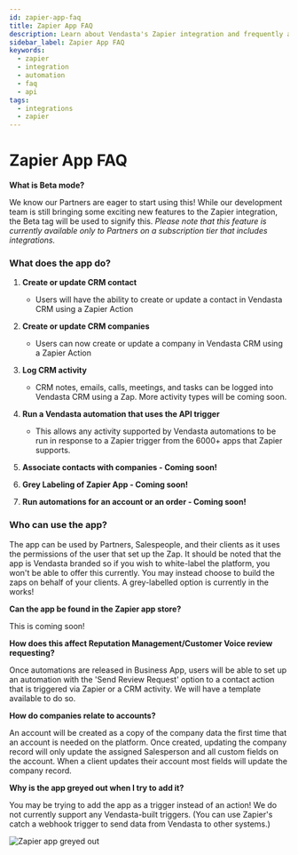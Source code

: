 ```yaml
---
id: zapier-app-faq
title: Zapier App FAQ
description: Learn about Vendasta's Zapier integration and frequently asked questions
sidebar_label: Zapier App FAQ
keywords:
  - zapier
  - integration
  - automation
  - faq
  - api
tags:
  - integrations
  - zapier
---
```


# Zapier App FAQ

**What is Beta mode?**

We know our Partners are eager to start using this! While our development team is still bringing some exciting new features to the Zapier integration, the Beta tag will be used to signify this. *Please note that this feature is currently available only to Partners on a subscription tier that includes integrations.*

### What does the app do?

1. **Create or update CRM contact**
   - Users will have the ability to create or update a contact in Vendasta CRM using a Zapier Action

2. **Create or update CRM companies**
   - Users can now create or update a company in Vendasta CRM using a Zapier Action

3. **Log CRM activity**
   - CRM notes, emails, calls, meetings, and tasks can be logged into Vendasta CRM using a Zap. More activity types will be coming soon.

4. **Run a Vendasta automation that uses the API trigger**
   - This allows any activity supported by Vendasta automations to be run in response to a Zapier trigger from the 6000+ apps that Zapier supports.

5. **Associate contacts with companies - Coming soon!**

6. **Grey Labeling of Zapier App - Coming soon!**

7. **Run automations for an account or an order - Coming soon!**

### Who can use the app?

The app can be used by Partners, Salespeople, and their clients as it uses the permissions of the user that set up the Zap. It should be noted that the app is Vendasta branded so if you wish to white-label the platform, you won't be able to offer this currently. You may instead choose to build the zaps on behalf of your clients. A grey-labelled option is currently in the works!

**Can the app be found in the Zapier app store?**

This is coming soon!

**How does this affect Reputation Management/Customer Voice review requesting?**

Once automations are released in Business App, users will be able to set up an automation with the 'Send Review Request' option to a contact action that is triggered via Zapier or a CRM activity. We will have a template available to do so.

**How do companies relate to accounts?**

An account will be created as a copy of the company data the first time that an account is needed on the platform. Once created, updating the company record will only update the assigned Salesperson and all custom fields on the account. When a client updates their account most fields will update the company record.

**Why is the app greyed out when I try to add it?**

You may be trying to add the app as a trigger instead of an action! We do not currently support any Vendasta-built triggers. (You can use Zapier's catch a webhook trigger to send data from Vendasta to other systems.)

![Zapier app greyed out](./img/administration/administration-advanced/zapier-app-faq/zapier-app-greyed-out.png)